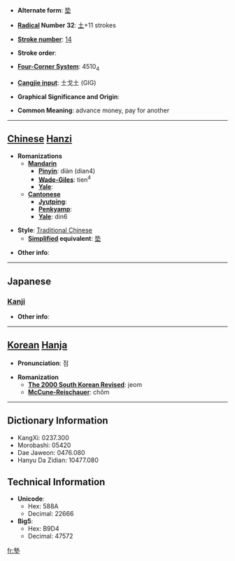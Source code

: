 * '''Alternate form''': [[垫]]

* '''[[Wiktionary:Chinese radical index| Radical]] Number 32''': [[Wiktionary:Chinese radical index 土|土]]+11 strokes

* '''[[Wiktionary:Chinese total strokes index|Stroke number]]''': [[Wiktionary:Chinese total strokes index 14|14]]

* '''Stroke order''': 

* '''[[Wiktionary:Chinese four corner index|Four-Corner System]]''': 4510<sub>4</sub>

* '''[[Wiktionary:Chinese Cangjie index|Cangjie input]]''': 土戈土 (GIG)

* '''Graphical Significance and Origin''': 

* '''Common Meaning''': advance money, pay for another

----

== [[Chinese]] [[Hanzi]] ==

* '''Romanizations'''
** '''[[Mandarin]]'''
*** '''[[Pinyin]]''': diàn (dian4)
*** '''[[Wade-Giles]]''': tien<sup>4</sup>
*** '''[[Yale]]''': 
** '''[[Cantonese]]'''
*** '''[[Jyutping]]''':
*** '''[[Penkyamp]]''': 
*** '''[[Yale]]''': din6

* '''Style''': [[Traditional Chinese]] 
** '''[[Simplified Chinese|Simplified]] equivalent''': [[垫]]

* '''Other info''': 

----

==Japanese==
===[[Kanji]]===
{{kanji|on readings=[[てん]] (ten), [[ちょう]] (chō), [[じょう]] (jō)|kun readings=[[おちいる]] (ochiiru), [[おぼれる]] (oboreru), [[なやむ]] (nayamu)}}

* '''Other info''':  

----

== [[Korean]] [[Hanja]] ==

* '''Pronunciation''': 점

* '''Romanization'''
** '''[[The 2000 South Korean Revised Romanization|The 2000 South Korean Revised]]''': jeom
** '''[[McCune-Reischauer]]''': chŏm

----

== Dictionary Information ==

* KangXi: 0237.300
* Morobashi: 05420
* Dae Jaweon: 0476.080
* Hanyu Da Zidian: 10477.080

== Technical Information ==

* '''Unicode''':
** Hex: 588A
** Decimal: 22666
* '''Big5''':
** Hex: B9D4
** Decimal: 47572

[[fr:墊]]